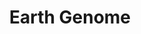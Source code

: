 ---
title: Earth Genome
url: https://www.earthgenome.org/
image: ./media/earth-genome.png
editions:
  - edition: 2024-washington
    group: Community
---
